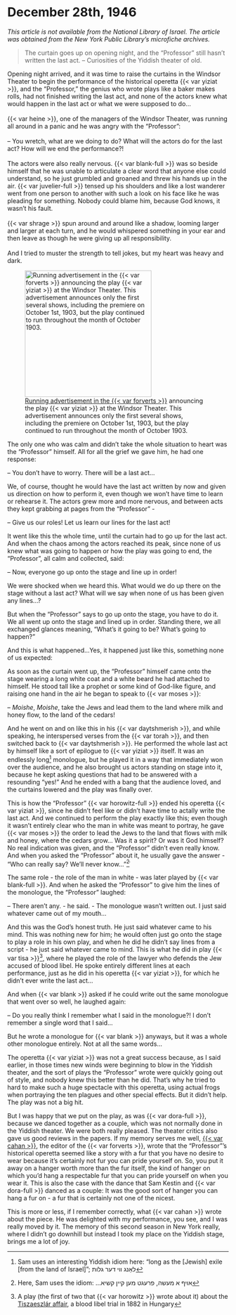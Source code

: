 # December 28th, 1946

_This article is not available from the National Library of Israel. The article was obtained from the New York Public Library's microfiche archives._


> The curtain goes up on opening night, and the "Professor" still hasn't written the last act. -- Curiosities of the Yiddish theater of old.


::: {layout-ncol="2"}

Opening night arrived, and it was time to raise the curtains in the Windsor Theater to begin the performance of the historical operetta {{< var yiziat >}}, and the "Professor," the genius who wrote plays like a baker makes rolls, had not finished writing the last act, and none of the actors knew what would happen in the last act or what we were supposed to do...<br><br>
{{< var heine >}}, one of the managers of the Windsor Theater, was running all around in a panic and he was angry with the "Professor": <br><br>
-- You wretch, what are we doing to do? What will the actors do for the last act? How will we end the performance?!<br><br>
The actors were also really nervous. {{< var blank-full >}} was so beside himself that he was unable to articulate a clear word that anyone else could understand, so he just grumbled and groaned and threw his hands up in the air. {{< var juvelier-full >}} tensed up his shoulders and like a lost wanderer went from one person to another with such a look on his face like he was pleading for something. Nobody could blame him, because God knows, it wasn't his fault.<br><br>
{{< var shrage >}} spun around and around like a shadow, looming larger and larger at each turn, and he would whispered something in your ear and then leave as though he were giving up all responsibility.<br><br>
And I tried to muster the strength to tell jokes, but my heart was heavy and dark.

![[Running advertisement in the {{< var forverts >}}](https://www.nli.org.il/en/newspapers/frw/1903/09/30/01/article/18) announcing the play {{< var yiziat >}} at the Windsor Theater. This advertisement announces only the first several shows, including the premiere on October 1st, 1903, but the play continued to run throughout the month of October 1903.](../img/newspaper_clippings/1903-09-30_forverts.png){width="3in"}

:::

The only one who was calm and didn't take the whole situation to heart was the "Professor" himself. All for all the grief we gave him, he had one response:

-- You don't have to worry. There will be a last act...

We, of course, thought he would have the last act written by now and given us direction on how to perform it, even though we won't have time to learn or rehearse it. The actors grew more and more nervous, and between acts they kept grabbing at pages from the "Professor" - 

-- Give us our roles! Let us learn our lines for the last act!

It went like this the whole time, until the curtain had to go up for the last act. And when the chaos among the actors reached its peak, since none of us knew what was going to happen or how the play was going to end, the "Professor", all calm and collected, said:

-- Now, everyone go up onto the stage and line up in order!

We were shocked when we heard this. What would we do up there on the stage without a last act? What will we say when none of us has been given any lines...?

But when the "Professor" says to go up onto the stage, you have to do it. We all went up onto the stage and lined up in order. Standing there, we all exchanged glances meaning, "What's it going to be? What's going to happen?"

And this is what happened...Yes, it happened just like this, something none of us expected:

As soon as the curtain went up, the "Professor" himself came onto the stage wearing a long white coat and a white beard he had attached to himself. He stood tall like a prophet or some kind of God-like figure, and raising one hand in the air he began to speak to {{< var moses >}}:

-- _Moishe_, _Moishe_, take the Jews and lead them to the land where milk and honey flow, to the land of the cedars!  

And he went on and on like this in his {{< var daytshmerish >}}, and while speaking, he interspersed verses from the {{< var torah >}}, and then switched back to {{< var daytshmerish >}}. He performed the whole last act by himself like a sort of epilogue to {{< var yiziat >}} itself. It was an endlessly long^[Sam uses an interesting Yiddish idiom here: "long as the [Jewish] exile [from the land of Israel]"; לאַנג ווי דער גלות] monologue, but he played it in a way that immediately won over the audience, and he also brought us actors standing on stage into it, because he kept asking questions that had to be answered with a resounding "yes!" And he ended with a bang that the audience loved, and the curtains lowered and the play was finally over. 

This is how the "Professor" {{< var horowitz-full >}} ended his operetta {{< var yiziat >}}, since he didn't feel like or didn't have time to actally write the last act. And we continued to perform the play exactly like this; even though it wasn't entirely clear who the man in white was meant to portray, he gave {{< var moses >}} the order to lead the Jews to the land that flows with milk and honey, where the cedars grow... Was it a spirit? Or was it God himself? No real indication was given, and the "Professor" didn't even really know. And when you asked the "Professor" about it, he usually gave the answer - "Who can really say? We'll never know..."^[Here, Sam uses the idiom: ...אויף א מעשה, פרעגט מען קיין קשיא]ֿֿ

The same role - the role of the man in white - was later played by {{< var blank-full >}}. And when he asked the "Professor" to give him the lines of the monologue, the "Professor" laughed:

-- There aren't any. - he said. - The monologue wasn't written out. I just said whatever came out of my mouth...

And this was the God's honest truth. He just said whatever came to his mind. This was nothing new for him; he would often just go onto the stage to play a role in his own play, and when he did he didn't say lines from a script - he just said whatever came to mind. This is what he did in play {{< var tisa >}}^[A play (the first of two that {{< var horowitz >}} wrote about it) about the [Tiszaeszlár affair](https://en.wikipedia.org/wiki/Tiszaeszlár_affair), a blood libel trial in 1882 in Hungary], where he played the role of the lawyer who defends the Jew accused of blood libel. He spoke entirely different lines at each performance, just as he did in his operetta {{< var yiziat >}}, for which he didn't ever write the last act...

And when {{< var blank >}} asked if he could write out the same monologue that went over so well, he laughed again:

-- Do you really think I remember what I said in the monologue?! I don't remember a single word that I said...

But he wrote a monologue for {{< var blank >}} anyways, but it was a whole other monologue entirely. Not at all the same words...

The operetta {{< var yiziat >}} was not a great success because, as I said earlier, in those times new winds were beginning to blow in the Yiddish theater, and the sort of plays the "Professor" wrote were quickly going out of style, and nobody knew this better than he did. That's why he tried to hard to make such a huge spectacle with this operetta, using actual frogs when portraying the ten plagues and other special effects. But it didn't help. The play was not a big hit. 

But I was happy that we put on the play, as was {{< var dora-full >}}, because we danced together as a couple, which was not normally done in the Yiddish theater. We were both really pleased. The theater critics also gave us good reviews in the papers. If my memory serves me well, [{{< var cahan >}}](https://en.wikipedia.org/wiki/Abraham_Cahan), the editor of the {{< var forverts >}}, wrote that the "Professor"'s historical operetta seemed like a story with a fur that you have no desire to wear because it's certainly not fur you can pride yourself on. So, you put it away on a hanger worth more than the fur itself, the kind of hanger on which you'd hang a respectable fur that you can pride yourself on when you wear it. This is also the case with the dance that Sam Kestin and {{< var dora-full >}} danced as a couple: It was the good sort of hanger you can hang a fur on - a fur that is certainly not one of the nicest. 

This is more or less, if I remember correctly,  what {{< var cahan >}} wrote about the piece. He was delighted with my performance, you see, and I was really moved by it. The memory of this second season in New York really, where I didn't go downhill but instead I took my place on the Yiddish stage, brings me a lot of joy.  
